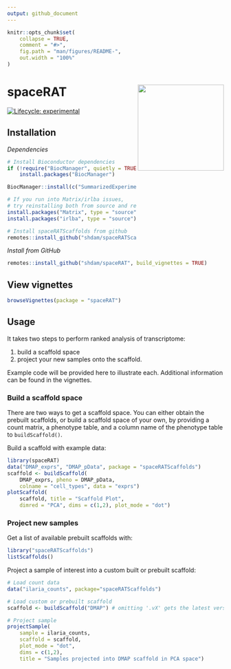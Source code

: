 ```yaml
---
output: github_document
---
```


<!-- README.md is generated from README.Rmd. Please edit that file -->

```r
knitr::opts_chunk$set(
    collapse = TRUE,
    comment = "#>",
    fig.path = "man/figures/README-",
    out.width = "100%"
)
```
# spaceRAT <img src="inst/spaceRAT.png" width="200" align="right" />

<!-- badges: start -->
[![Lifecycle: experimental](https://img.shields.io/badge/lifecycle-experimental-orange.svg)](https://www.tidyverse.org/lifecycle/#experimental)
<!-- badges: end -->

## Installation

*Dependencies*

```r
# Install Bioconductor dependencies
if (!require("BiocManager", quietly = TRUE))
    install.packages("BiocManager")

BiocManager::install(c("SummarizedExperiment", "S4Vectors", "BiocStyle"))

# If you run into Matrix/irlba issues, 
# try reinstalling both from source and restart your R session:
install.packages("Matrix", type = "source")
install.packages("irlba", type = "source")

# Install spaceRATScaffolds from github
remotes::install_github("shdam/spaceRATScaffolds", build_vignettes = TRUE)
```


*Install from GitHub*
``` r
remotes::install_github("shdam/spaceRAT", build_vignettes = TRUE)
```

## View vignettes

``` r
browseVignettes(package = "spaceRAT")
```

## Usage

It takes two steps to perform ranked analysis of transcriptome:

1. build a scaffold space
2. project your new samples onto the scaffold. 

Example code will be provided here to illustrate each.
Additional information can be found in the vignettes.

### Build a scaffold space

There are two ways to get a scaffold space.
You can either obtain the prebuilt scaffolds, or build a
scaffold space of your own, by providing a count matrix,
a phenotype table, and a column name of the phenotype table
to `buildScaffold()`.  
  
Build a scaffold with example data:
```r
library(spaceRAT)
data("DMAP_exprs", "DMAP_pData", package = "spaceRATScaffolds")
scaffold <- buildScaffold(
    DMAP_exprs, pheno = DMAP_pData,
    colname = "cell_types", data = "exprs")
plotScaffold(
    scaffold, title = "Scaffold Plot",
    dimred = "PCA", dims = c(1,2), plot_mode = "dot")
```


### Project new samples

Get a list of available prebuilt scaffolds with:

```r
library("spaceRATScaffolds")
listScaffolds()
```

Project a sample of interest into a custom built or prebuilt scaffold:

```r
# Load count data
data("ilaria_counts", package="spaceRATScaffolds")

# Load custom or prebuilt scaffold
scaffold <- buildScaffold("DMAP") # omitting '.vX' gets the latest version

# Project sample
projectSample(
    sample = ilaria_counts,
    scaffold = scaffold, 
    plot_mode = "dot",
    dims = c(1,2),
    title = "Samples projected into DMAP scaffold in PCA space")

```

